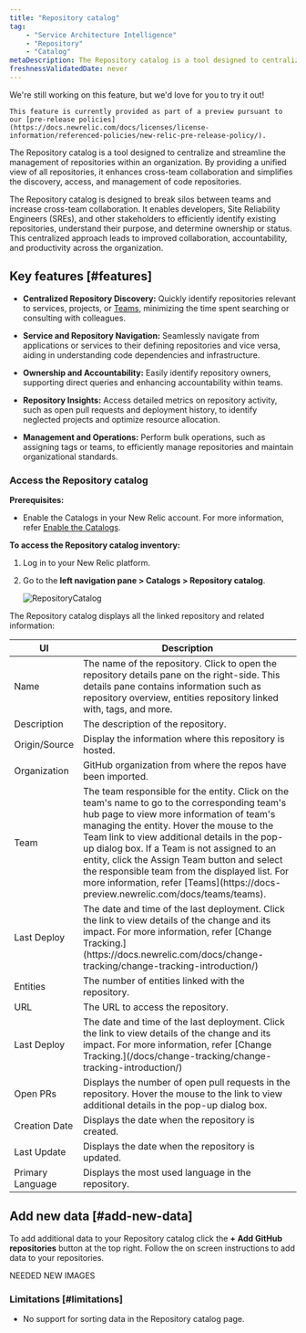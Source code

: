 ```yaml
---
title: "Repository catalog"
tag: 
    - "Service Architecture Intelligence"
    - "Repository"
    - "Catalog"
metaDescription: The Repository catalog is a tool designed to centralize and streamline the management of repositories within an organization.
freshnessValidatedDate: never
---
```



<Callout title="Preview">
    We're still working on this feature, but we'd love for you to try it out!

    This feature is currently provided as part of a preview pursuant to our [pre-release policies](https://docs.newrelic.com/docs/licenses/license-information/referenced-policies/new-relic-pre-release-policy/).
</Callout>


The <DNT>Repository catalog</DNT> is a tool designed to centralize and streamline the management of repositories within an organization. By providing a unified view of all repositories, it enhances cross-team collaboration and simplifies the discovery, access, and management of code repositories. 

The <DNT>Repository catalog</DNT> is designed to break silos between teams and increase cross-team collaboration. It enables developers, Site Reliability Engineers (SREs), and other stakeholders to efficiently identify existing repositories, understand their purpose, and determine ownership or status. This centralized approach leads to improved collaboration, accountability, and productivity across the organization.


## Key features [#features]

-  **Centralized Repository Discovery:** Quickly identify repositories relevant to services, projects, or <DNT>[Teams](https://docs-preview.newrelic.com/docs/teams/teams)</DNT>, minimizing the time spent searching or consulting with colleagues.

-  **Service and Repository Navigation:** Seamlessly navigate from applications or services to their defining repositories and vice versa, aiding in understanding code dependencies and infrastructure.

-  **Ownership and Accountability:** Easily identify repository owners, supporting direct queries and enhancing accountability within teams.

- **Repository Insights:** Access detailed metrics on repository activity, such as open pull requests and deployment history, to identify neglected projects and optimize resource allocation.

- **Management and Operations:** Perform bulk operations, such as assigning tags or teams, to efficiently manage repositories and maintain organizational standards.


### Access the Repository catalog

**Prerequisites:**

- Enable the Catalogs in your New Relic account. For more information, refer [Enable the Catalogs](/docs/service-architecture-intelligence/catalogs/catalogs/#enable-catalogs).

**To access the Repository catalog inventory:**

1. Log in to your New Relic platform.
2. Go to the **left navigation pane > Catalogs > Repository catalog**.


    <img
            title="Repository catalogs"
            alt="RepositoryCatalog"
            src="/images/new-relic-repository-catalog.webp"
    />



The <DNT>Repository catalog</DNT> displays all the linked repository and related information:

<table>
    <thead>
    <tr>
        <th>UI</th>
        <th>Description</th>
    </tr>
    </thead>
    <tbody>
        <tr>
            <td><DNT>Name</DNT></td>
            <td>The name of the repository. Click to open the repository details pane on the right-side. This details pane contains information such as repository overview, entities repository linked with, tags, and more.</td>
        </tr>
        <tr>
            <td><DNT>Description</DNT></td>
            <td>The description of the repository.</td>
        </tr>
        <tr>
            <td><DNT>Origin/Source</DNT></td>
            <td>Display the information where this repository is hosted.</td>
        </tr>
        <tr>
            <td><DNT>Organization</DNT></td>
            <td>GitHub organization from where the repos have been imported.</td>
        </tr>
        <tr>
            <td><DNT>Team</DNT></td>
            <td>The team responsible for the entity. Click on the team's name to go to the corresponding team's hub page to view more information of team's managing the entity. Hover the mouse to the <DNT>Team</DNT> link to view additional details in the pop-up dialog box. If a Team is not assigned to an entity, click the <DNT>Assign Team</DNT> button and select the responsible team from the displayed list. For more information, refer [Teams](https://docs-preview.newrelic.com/docs/teams/teams). </td>
        </tr>
        <tr>
            <td><DNT>Last Deploy</DNT></td>
            <td>The date and time of the last deployment. Click the link to view details of the change and its impact. For more information, refer [Change Tracking.](https://docs.newrelic.com/docs/change-tracking/change-tracking-introduction/) </td>
        </tr>
        <tr>
            <td><DNT>Entities</DNT></td>
            <td>The number of entities linked with the repository.</td>
        </tr>
        <tr>
            <td><DNT>URL</DNT></td>
            <td>The URL to access the repository.</td>
        </tr>
        <tr>
            <td><DNT>Last Deploy</DNT></td>
            <td>The date and time of the last deployment. Click the link to view details of the change and its impact. For more information, refer [Change Tracking.](/docs/change-tracking/change-tracking-introduction/)</td>
        </tr>
        <tr>
            <td><DNT>Open PRs</DNT></td>
            <td>Displays the number of open pull requests in the repository. Hover the mouse to the link to view additional details in the pop-up dialog box.</td>
        </tr>
        <tr>
            <td><DNT>Creation Date</DNT></td>
            <td>Displays the date when the repository is created.</td>
        </tr>
        <tr>
            <td><DNT>Last Update</DNT></td>
            <td>Displays the date when the repository is updated.</td>
        </tr>
        <tr>
            <td><DNT>Primary Language</DNT></td>
            <td>Displays the most used language in the repository.</td>
        </tr>
    </tbody>
</table>


## Add new data [#add-new-data]

To add additional data to your Repository catalog click the **+ Add GitHub repositories** button at the top right. Follow the on screen instructions to add data to your repositories.

NEEDED NEW IMAGES


### Limitations [#limitations]

- No support for sorting data in the <DNT>Repository catalog</DNT> page.